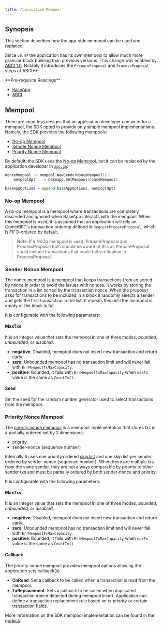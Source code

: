 ```yaml
---
title: Application Mempool
---
```


## Synopsis

This section describes how the app-side mempool can be used and replaced.

Since `v0.47` the application has its own mempool to allow much more granular
block building than previous versions. This change was enabled by
[ABCI 1.0](https://github.com/cometbft/cometbft/blob/v0.37.0/spec/abci).
Notably it introduces the `PrepareProposal` and `ProcessProposal` steps of ABCI++.

<Note>
**Pre-requisite Readings**

- [BaseApp](/docs/sdk/v0.53/documentation/application-framework/baseapp)
- [ABCI](/docs/sdk/v0.53/documentation/core-concepts/abci)

</Note>

## Mempool

There are countless designs that an application developer can write for a mempool, the SDK opted to provide only simple mempool implementations.
Namely, the SDK provides the following mempools:

- [No-op Mempool](#no-op-mempool)
- [Sender Nonce Mempool](#sender-nonce-mempool)
- [Priority Nonce Mempool](#priority-nonce-mempool)

By default, the SDK uses the [No-op Mempool](#no-op-mempool), but it can be replaced by the application developer in [`app.go`](/docs/sdk/v0.53/documentation/application-framework/app-go-di):

```go
nonceMempool := mempool.NewSenderNonceMempool()
    mempoolOpt   := baseapp.SetMempool(nonceMempool)

baseAppOptions = append(baseAppOptions, mempoolOpt)
```

### No-op Mempool

A no-op mempool is a mempool where transactions are completely discarded and ignored when BaseApp interacts with the mempool.
When this mempool is used, it is assumed that an application will rely on CometBFT's transaction ordering defined in `RequestPrepareProposal`,
which is FIFO-ordered by default.

> Note: If a NoOp mempool is used, PrepareProposal and ProcessProposal both should be aware of this as
> PrepareProposal could include transactions that could fail verification in ProcessProposal.

### Sender Nonce Mempool

The nonce mempool is a mempool that keeps transactions from an sorted by nonce in order to avoid the issues with nonces.
It works by storing the transaction in a list sorted by the transaction nonce. When the proposer asks for transactions to be included in a block it randomly selects a sender and gets the first transaction in the list. It repeats this until the mempool is empty or the block is full.

It is configurable with the following parameters:

#### MaxTxs

It is an integer value that sets the mempool in one of three modes, _bounded_, _unbounded_, or _disabled_.

- **negative**: Disabled, mempool does not insert new transaction and return early.
- **zero**: Unbounded mempool has no transaction limit and will never fail with `ErrMempoolTxMaxCapacity`.
- **positive**: Bounded, it fails with `ErrMempoolTxMaxCapacity` when `maxTx` value is the same as `CountTx()`

#### Seed

Set the seed for the random number generator used to select transactions from the mempool.

### Priority Nonce Mempool

The [priority nonce mempool](https://github.com/cosmos/cosmos-sdk/blob/main/types/mempool/priority_nonce_spec.md) is a mempool implementation that stores txs in a partially ordered set by 2 dimensions:

- priority
- sender-nonce (sequence number)

Internally it uses one priority ordered [skip list](https://pkg.go.dev/github.com/huandu/skiplist) and one skip list per sender ordered by sender-nonce (sequence number). When there are multiple txs from the same sender, they are not always comparable by priority to other sender txs and must be partially ordered by both sender-nonce and priority.

It is configurable with the following parameters:

#### MaxTxs

It is an integer value that sets the mempool in one of three modes, _bounded_, _unbounded_, or _disabled_.

- **negative**: Disabled, mempool does not insert new transaction and return early.
- **zero**: Unbounded mempool has no transaction limit and will never fail with `ErrMempoolTxMaxCapacity`.
- **positive**: Bounded, it fails with `ErrMempoolTxMaxCapacity` when `maxTx` value is the same as `CountTx()`

#### Callback

The priority nonce mempool provides mempool options allowing the application sets callback(s).

- **OnRead**: Set a callback to be called when a transaction is read from the mempool.
- **TxReplacement**: Sets a callback to be called when duplicated transaction nonce detected during mempool insert. Application can define a transaction replacement rule based on tx priority or certain transaction fields.

More information on the SDK mempool implementation can be found in the [godocs](https://pkg.go.dev/github.com/cosmos/cosmos-sdk/types/mempool).
